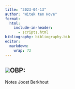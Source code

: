 ```yaml
---
title: "2023-04-13"
author: "Witek ten Hove"
format:
  html:
    include-in-header:
      - scripts.html
bibliography: bibliography.bib
editor: 
  markdown: 
    wrap: 72
---
```


## ![](images/IMG_20230629.jpeg)OBP:

Notes Joost Berkhout
